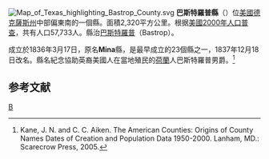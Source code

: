 {{noteTA
|T=zh-hans:巴斯特罗普县;zh-hk:巴斯特羅普縣;zh-tw:巴斯特羅普郡;
|1=zh-hans:巴斯特罗普县;zh-hk:巴斯特羅普縣;zh-tw:巴斯特羅普郡;
|2=zh-hans:得克萨斯州; zh-hant:德克薩斯州;
}}
[[File:Map_of_Texas_highlighting_Bastrop_County.svg|right]]
'''巴斯特羅普縣'''（{{lang-en|Bastrop County}}）位[[美國|美國]][[德克薩斯州|德克薩斯州]]中部偏東南的一個縣。面積2,320平方公里。根据[[美國2000年人口普查|美國2000年人口普查]]，共有人口57,733人。縣治[[巴斯特羅普_(德克薩斯州)|巴斯特羅普]]（Bastrop）。

成立於1836年3月17日，原名'''Mina'''縣，是最早成立的23個縣之一，1837年12月18日改名。縣名紀念協助英裔美國人在當地殖民的[[荷蘭|荷蘭]]人巴斯特羅普男爵。<ref>Kane, J. N. and C. C. Aiken. The American Counties: Origins of County Names Dates of Creation and Population Data 1950-2000. Lanham, MD.: Scarecrow Press, 2005.</ref>

== 参考文献 ==
<div class="references-small">
<references />
</div>
{{Texas}}
{{Texas-stub}}
[[Category:得克萨斯州行政区划|B]]